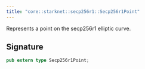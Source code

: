 ```yaml
---
title: "core::starknet::secp256r1::Secp256r1Point"
---
```


Represents a point on the secp256r1 elliptic curve.



## Signature

```rust
pub extern type Secp256r1Point;
```



